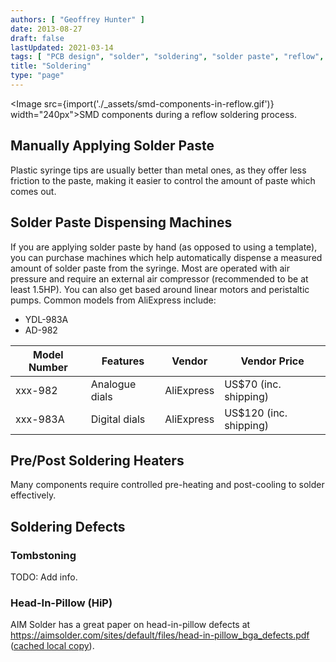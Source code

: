 ```yaml
---
authors: [ "Geoffrey Hunter" ]
date: 2013-08-27
draft: false
lastUpdated: 2021-03-14
tags: [ "PCB design", "solder", "soldering", "solder paste", "reflow", "oven", "head-in-pillow", "HiP", "tombstoning" ]
title: "Soldering"
type: "page"
---
```


<Image src={import('./_assets/smd-components-in-reflow.gif')} width="240px">SMD components during a reflow soldering process.</Image>

## Manually Applying Solder Paste

Plastic syringe tips are usually better than metal ones, as they offer less friction to the paste, making it easier to control the amount of paste which comes out.

## Solder Paste Dispensing Machines

If you are applying solder paste by hand (as opposed to using a template), you can purchase machines which help automatically dispense a measured amount of solder paste from the syringe. Most are operated with air pressure and require an external air compressor (recommended to be at least 1.5HP). You can also get based around linear motors and peristaltic pumps. Common models from AliExpress include:

* YDL-983A
* AD-982

Model Number | Features       | Vendor     | Vendor Price
-------------|----------------|------------|-------------------------
xxx-982      | Analogue dials | AliExpress | US$70 (inc. shipping)
xxx-983A     | Digital dials  | AliExpress | US$120 (inc. shipping)

## Pre/Post Soldering Heaters

Many components require controlled pre-heating and post-cooling to solder effectively.

## Soldering Defects

### Tombstoning

TODO: Add info.

### Head-In-Pillow (HiP)

AIM Solder has a great paper on head-in-pillow defects at https://aimsolder.com/sites/default/files/head-in-pillow_bga_defects.pdf ([cached local copy](/misc/soldering/head-in-pillow-bga-defects-aim-solder.pdf)).